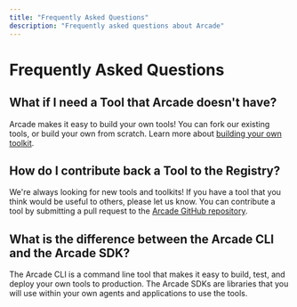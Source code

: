 ```yaml
---
title: "Frequently Asked Questions"
description: "Frequently asked questions about Arcade"
---
```


# Frequently Asked Questions

## What if I need a Tool that Arcade doesn't have?

Arcade makes it easy to build your own tools!  You can fork our existing tools, or build your own from scratch.  Learn more about [building your own toolkit](/home/build-tools/create-a-toolkit).

## How do I contribute back a Tool to the Registry?

We're always looking for new tools and toolkits!  If you have a tool that you think would be useful to others, please let us know.  You can contribute a tool by submitting a pull request to the [Arcade GitHub repository](https://github.com/ArcadeAI/arcade-ai).

## What is the difference between the Arcade CLI and the Arcade SDK?

The Arcade CLI is a command line tool that makes it easy to build, test, and deploy your own tools to production.  The Arcade SDKs are libraries that you will use within your own agents and applications to use the tools.
